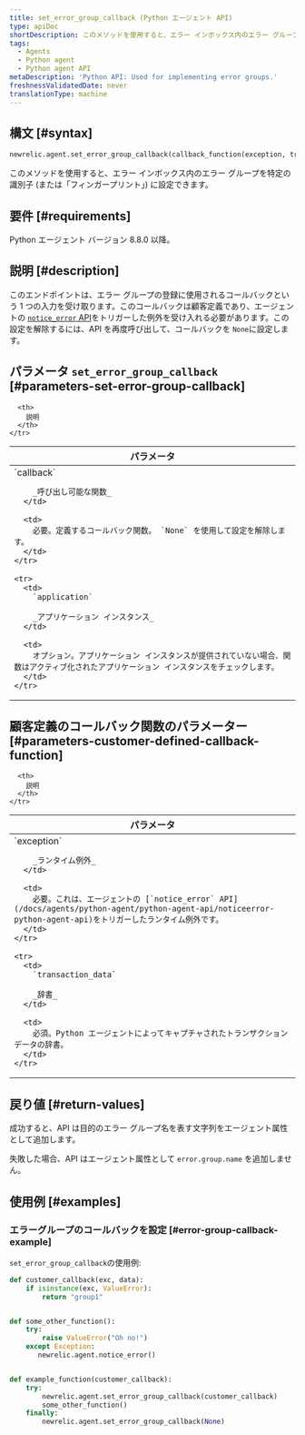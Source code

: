 ```yaml
---
title: set_error_group_callback (Python エージェント API)
type: apiDoc
shortDescription: このメソッドを使用すると、エラー インボックス内のエラー グループを特定の識別子に設定できます。
tags:
  - Agents
  - Python agent
  - Python agent API
metaDescription: 'Python API: Used for implementing error groups.'
freshnessValidatedDate: never
translationType: machine
---
```


## 構文 [#syntax]

```py
newrelic.agent.set_error_group_callback(callback_function(exception, transaction_data))
```

このメソッドを使用すると、エラー インボックス内のエラー グループを特定の識別子 (または「フィンガープリント」) に設定できます。

## 要件 [#requirements]

Python エージェント バージョン 8.8.0 以降。

## 説明 [#description]

このエンドポイントは、エラー グループの登録に使用されるコールバックという 1 つの入力を受け取ります。このコールバックは顧客定義であり、エージェントの [`notice_error` API](/docs/agents/python-agent/python-agent-api/noticeerror-python-agent-api)をトリガーした例外を受け入れる必要があります。この設定を解除するには、API を再度呼び出して、コールバックを `None`に設定します。

## パラメータ `set_error_group_callback` [#parameters-set-error-group-callback]

<table>
  <thead>
    <tr>
      <th width="25%">
        パラメータ
      </th>

      <th>
        説明
      </th>
    </tr>
  </thead>

  <tbody>
    <tr>
      <td>
        `callback`

        _呼び出し可能な関数_
      </td>

      <td>
        必要。定義するコールバック関数。 `None` を使用して設定を解除します。
      </td>
    </tr>

    <tr>
      <td>
        `application`

        _アプリケーション インスタンス_
      </td>

      <td>
        オプション。アプリケーション インスタンスが提供されていない場合、関数はアクティブ化されたアプリケーション インスタンスをチェックします。
      </td>
    </tr>
  </tbody>
</table>

## 顧客定義のコールバック関数のパラメーター [#parameters-customer-defined-callback-function]

<table>
  <thead>
    <tr>
      <th width="25%">
        パラメータ
      </th>

      <th>
        説明
      </th>
    </tr>
  </thead>

  <tbody>
    <tr>
      <td>
        `exception`

        _ランタイム例外_
      </td>

      <td>
        必要。これは、エージェントの [`notice_error` API](/docs/agents/python-agent/python-agent-api/noticeerror-python-agent-api)をトリガーしたランタイム例外です。
      </td>
    </tr>

    <tr>
      <td>
        `transaction_data`

        _辞書_
      </td>

      <td>
        必須。Python エージェントによってキャプチャされたトランザクション データの辞書。
      </td>
    </tr>
  </tbody>
</table>

## 戻り値 [#return-values]

成功すると、API は目的のエラー グループ名を表す文字列をエージェント属性として追加します。

失敗した場合、API はエージェント属性として `error.group.name` を追加しません。

## 使用例 [#examples]

### エラーグループのコールバックを設定 [#error-group-callback-example]

`set_error_group_callback`の使用例:

```py
def customer_callback(exc, data):
    if isinstance(exc, ValueError):
        return "group1"


def some_other_function():
    try:
        raise ValueError("Oh no!")
    except Exception:
       newrelic.agent.notice_error()


def example_function(customer_callback):
    try:
        newrelic.agent.set_error_group_callback(customer_callback)
        some_other_function()
    finally:
        newrelic.agent.set_error_group_callback(None)
```
